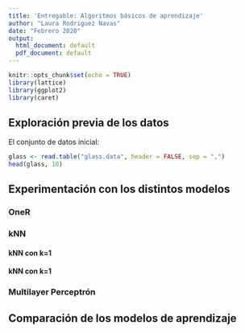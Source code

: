 ```yaml
---
title: 'Entregable: Algoritmos básicos de aprendizaje'
author: "Laura Rodriguez Navas"
date: "Febrero 2020"
output:
  html_document: default
  pdf_document: default
---
```


```r
knitr::opts_chunk$set(echo = TRUE)
library(lattice)
library(ggplot2)
library(caret)
```

## Exploración previa de los datos

El conjunto de datos inicial:

```r
glass <- read.table("glass.data", header = FALSE, sep = ",")
head(glass, 10)
```



## Experimentación con los distintos modelos

### OneR

### kNN

#### kNN con k=1

#### kNN con k=1

### Multilayer Perceptrón

## Comparación de los modelos de aprendizaje